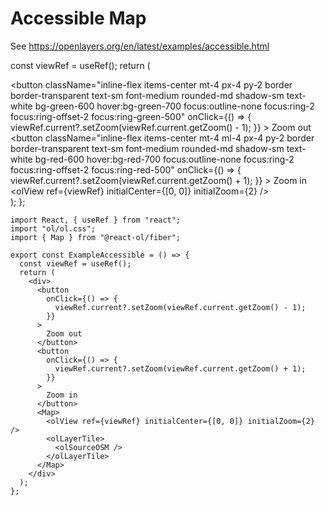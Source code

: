 # Accessible Map

See https://openlayers.org/en/latest/examples/accessible.html


  const viewRef = useRef();
  return (
    <div>
      <button
        className="inline-flex items-center mt-4 px-4 py-2 border border-transparent text-sm font-medium rounded-md shadow-sm text-white bg-green-600 hover:bg-green-700 focus:outline-none focus:ring-2 focus:ring-offset-2 focus:ring-green-500"
        onClick={() => {
          viewRef.current?.setZoom(viewRef.current.getZoom() - 1);
        }}
      >
        Zoom out
      </button>
      <button
        className="inline-flex items-center mt-4 ml-4 px-4 py-2 border border-transparent text-sm font-medium rounded-md shadow-sm text-white bg-red-600 hover:bg-red-700 focus:outline-none focus:ring-2 focus:ring-offset-2 focus:ring-red-500"
        onClick={() => {
          viewRef.current?.setZoom(viewRef.current.getZoom() + 1);
        }}
      >
        Zoom in
      </button>
      <Map className="rounded-xl overflow-hidden mt-4">
        <olView ref={viewRef} initialCenter={[0, 0]} initialZoom={2} />
        <olLayerTile>
          <olSourceOSM />
        </olLayerTile>
      </Map>
    </div>
  );
};

<ExampleAccessible />

```tsx
import React, { useRef } from "react";
import "ol/ol.css";
import { Map } from "@react-ol/fiber";

export const ExampleAccessible = () => {
  const viewRef = useRef();
  return (
    <div>
      <button
        onClick={() => {
          viewRef.current?.setZoom(viewRef.current.getZoom() - 1);
        }}
      >
        Zoom out
      </button>
      <button
        onClick={() => {
          viewRef.current?.setZoom(viewRef.current.getZoom() + 1);
        }}
      >
        Zoom in
      </button>
      <Map>
        <olView ref={viewRef} initialCenter={[0, 0]} initialZoom={2} />
        <olLayerTile>
          <olSourceOSM />
        </olLayerTile>
      </Map>
    </div>
  );
};
```
